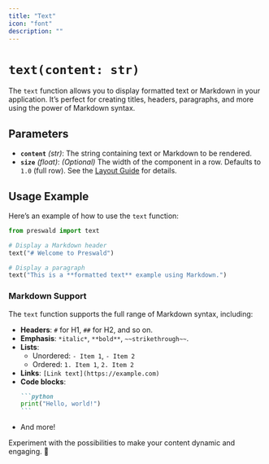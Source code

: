 ```yaml
---
title: "Text"
icon: "font"
description: ""
---
```


# `text(content: str)`

The `text` function allows you to display formatted text or Markdown in your application. It’s perfect for creating titles, headers, paragraphs, and more using the power of Markdown syntax.

## Parameters

- **`content`** _(str)_: The string containing text or Markdown to be rendered.
- **`size`** _(float)_: _(Optional)_ The width of the component in a row. Defaults to `1.0` (full row). See the [Layout Guide](/layout/guide) for details.

## Usage Example

Here’s an example of how to use the `text` function:

```python
from preswald import text

# Display a Markdown header
text("# Welcome to Preswald")

# Display a paragraph
text("This is a **formatted text** example using Markdown.")
```

### Markdown Support

The `text` function supports the full range of Markdown syntax, including:

- **Headers**: `#` for H1, `##` for H2, and so on.
- **Emphasis**: `*italic*`, `**bold**`, `~~strikethrough~~`.
- **Lists**:
  - Unordered: `- Item 1`, `- Item 2`
  - Ordered: `1. Item 1`, `2. Item 2`
- **Links**: `[Link text](https://example.com)`
- **Code blocks**:
  ````markdown
  ```python
  print("Hello, world!")
  ```
  ````
- And more!

Experiment with the possibilities to make your content dynamic and engaging. 🎨
